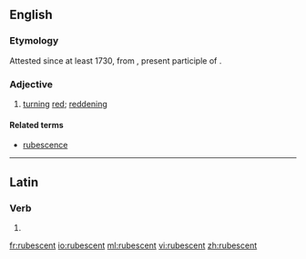 ==English==

===Etymology===
Attested since at least 1730, from {{etyl|la|en}} {{term|rubescens|lang=la}}, present participle of {{term|rubesco|rubescere|lang=la}}.

===Adjective===
{{en-adj}}

# [[turn]]ing [[red]]; [[reddening]]

====Related terms====
* [[rubescence]]

----

==Latin==

===Verb===
{{la-verb-form|rubēscent}}

# {{inflection of|rubēscō||3|p|futr|actv|indc|lang=la}}


[[fr:rubescent]]
[[io:rubescent]]
[[ml:rubescent]]
[[vi:rubescent]]
[[zh:rubescent]]